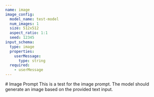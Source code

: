```yaml
---
name: image
image_config:
  model_name: test-model
  num_images: 1
  size: 512x512
  aspect_ratio: 1:1
  seed: 12345
input_schema:
  type: image
  properties:
    userMessage:
      type: string
  required:
    - userMessage
---
```



<ImageText>
# Image Prompt
This is a test for the image prompt. The model should generate an image based on the provided text input.
</ImageText>